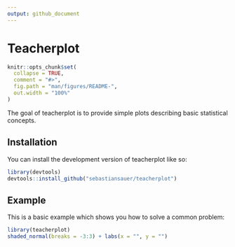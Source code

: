 ```yaml
---
output: github_document
---
```



#  Teacherplot


<!-- README.md is generated from README.Rmd. Please edit that file -->

```r
knitr::opts_chunk$set(
  collapse = TRUE,
  comment = "#>",
  fig.path = "man/figures/README-",
  out.width = "100%"
)
```


The goal of teacherplot is to provide simple plots describing basic statistical concepts.

## Installation

You can install the development version of teacherplot like so:


``` r
library(devtools)
devtools::install_github("sebastiansauer/teacherplot")
```

## Example

This is a basic example which shows you how to solve a common problem:

``` r
library(teacherplot)
shaded_normal(breaks = -3:3) + labs(x = "", y = "")
```


<!-- You'll still need to render `README.Rmd` regularly, to keep `README.md` up-to-date. `devtools::build_readme()` is handy for this. You could also use GitHub Actions to re-render `README.Rmd` every time you push. An example workflow can be found here: <https://github.com/r-lib/actions/tree/v1/examples>. -->

<!-- You can also embed plots, for example: -->

<!-- ```{r pressure, echo = FALSE} -->
<!-- plot(pressure) -->
<!-- ``` -->

<!-- In that case, don't forget to commit and push the resulting figure files, so they display on GitHub and CRAN. -->
